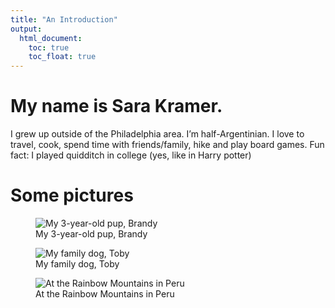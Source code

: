 ```yaml
---
title: "An Introduction"
output: 
  html_document:
    toc: true
    toc_float: true
---
```

# My name is Sara Kramer. 
I grew up outside of the Philadelphia area. I'm half-Argentinian. I love to travel, cook, spend time with friends/family, hike and play board games. Fun fact: I played quidditch in college (yes, like in Harry potter)

# Some pictures

![My 3-year-old pup, Brandy](images/brandy.jpg)

![My family dog, Toby](images/toby.jpg)


![At the Rainbow Mountains in Peru](images/peru_mountains.jpg)